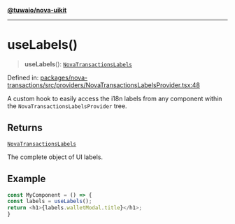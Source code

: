 [**@tuwaio/nova-uikit**](../../../../README.md)

***

# useLabels()

> **useLabels**(): [`NovaTransactionsLabels`](../../type-aliases/NovaTransactionsLabels.md)

Defined in: [packages/nova-transactions/src/providers/NovaTransactionsLabelsProvider.tsx:48](https://github.com/TuwaIO/nova-uikit/blob/e8ec05d839f539307762ec792a0848f9d88ecf8f/packages/nova-transactions/src/providers/NovaTransactionsLabelsProvider.tsx#L48)

A custom hook to easily access the i18n labels from any component
within the `NovaTransactionsLabelsProvider` tree.

## Returns

[`NovaTransactionsLabels`](../../type-aliases/NovaTransactionsLabels.md)

The complete object of UI labels.

## Example

```ts
const MyComponent = () => {
const labels = useLabels();
return <h1>{labels.walletModal.title}</h1>;
}
```

